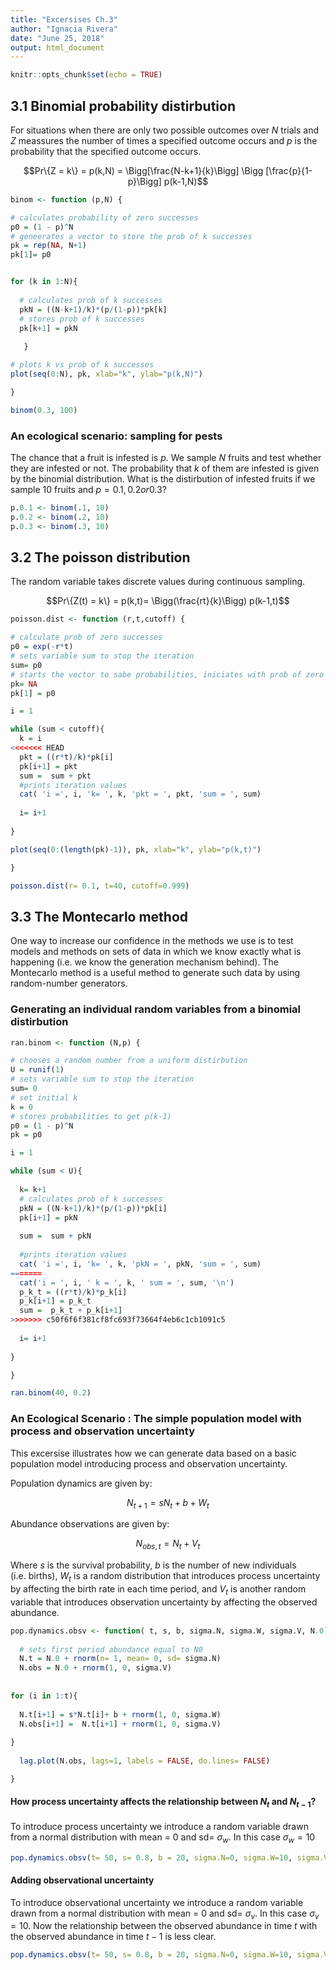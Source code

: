 ```yaml
---
title: "Excersises Ch.3"
author: "Ignacia Rivera"
date: "June 25, 2018"
output: html_document
---
```


```r
knitr::opts_chunk$set(echo = TRUE)
```

## 3.1 Binomial probability distirbution 

For situations when there are only two possible outcomes over $N$ trials and $Z$ meassures the number of times a specified outcome occurs and $p$ is the probability that the specified outcome occurs. 

$$Pr\{Z = k\} = p(k,N) = \Bigg[\frac{N-k+1}{k}\Bigg] \Bigg [\frac{p}{1-p}\Bigg] p(k-1,N)$$

```r

binom <- function (p,N) {

# calculates probability of zero successes
p0 = (1 - p)^N
# geneerates a vector to store the prob of k successes
pk = rep(NA, N+1)
pk[1]= p0


for (k in 1:N){
  
  # calculates prob of k successes
  pkN = ((N-k+1)/k)*(p/(1-p))*pk[k]
  # stores prob of k successes
  pk[k+1] = pkN
  
   }

# plots k vs prob of k successes
plot(seq(0:N), pk, xlab="k", ylab="p(k,N)")

}

binom(0.3, 100)
```

### An ecological scenario: sampling for pests

The chance that a fruit is infested is $p$. We sample $N$ fruits and test whether they are infested or not. The probability that $k$ of them are infested is given by the binomial distribution. 
What is the distirbution of infested fruits if we sample 10 fruits and $p = 0.1, 0.2 or 0.3$?

```r

p.0.1 <- binom(.1, 10)
p.0.2 <- binom(.2, 10)
p.0.3 <- binom(.3, 10)

```

## 3.2 The poisson distribution

The random variable takes discrete values during continuous sampling.

$$Pr\{Z(t) = k\} =  p(k,t)= \Bigg(\frac{rt}{k}\Bigg) p(k-1,t)$$

```r

poisson.dist <- function (r,t,cutoff) {

# calculate prob of zero successes
p0 = exp(-r*t)
# sets variable sum to stop the iteration
sum= p0
# starts the vector to sabe probabilities, iniciates with prob of zero
pk= NA
pk[1] = p0

i = 1

while (sum < cutoff){
  k = i
<<<<<<< HEAD
  pkt = ((r*t)/k)*pk[i]
  pk[i+1] = pkt 
  sum =  sum + pkt 
  #prints iteration values
  cat( 'i =', i, 'k= ', k, 'pkt = ', pkt, 'sum = ', sum)
  
  i= i+1
  
}

plot(seq(0:(length(pk)-1)), pk, xlab="k", ylab="p(k,t)")

}

poisson.dist(r= 0.1, t=40, cutoff=0.999)
```

## 3.3 The Montecarlo method

One way to increase our confidence in the methods we use is to test models and methods on sets of data in which we know exactly what is happening (i.e. we know the generation mechanism behind). The Montecarlo method is a useful method to generate such data by using random-number generators.

### Generating an individual random variables from a binomial distirbution

```r

ran.binom <- function (N,p) {

# chooses a random number from a uniform distirbution
U = runif(1)
# sets variable sum to stop the iteration
sum= 0
# set initial k 
k = 0
# stores probabilities to get p(k-1)
p0 = (1 - p)^N
pk = p0

i = 1

while (sum < U){
  
  k= k+1
  # calculates prob of k successes
  pkN = ((N-k+1)/k)*(p/(1-p))*pk[i]
  pk[i+1] = pkN
  
  sum =  sum + pkN
   
  #prints iteration values
  cat( 'i =', i, 'k= ', k, 'pkN = ', pkN, 'sum = ', sum)
=======
  cat('i = ', i, ' k = ', k, ' sum = ', sum, '\n')
  p_k_t = ((r*t)/k)*p_k[i]
  p_k[i+1] = p_k_t 
  sum =  p_k_t + p_k[i+1]
>>>>>>> c50f6f6f381cf8fc693f73664f4eb6c1cb1091c5
  
  i= i+1
  
}

}

ran.binom(40, 0.2)
```

### An Ecological Scenario : The simple population model with process and observation uncertainty 

This excersise illustrates how we can generate data based on a basic population model introducing process and observation uncertainty.

Population dynamics are given by:

$$N_{t+1} = s N_t + b + W_t$$ 

Abundance observations are given by:

$$N_{obs,t} = N_t + V_t$$

Where $s$ is the survival probability, $b$ is the number of new individuals (i.e. births), $W_t$ is a random distribution that introduces process uncertainty by affecting the birth rate in each time period, and $V_t$ is another random variable that introduces observation uncertainty by affecting the observed abundance.  

```r

pop.dynamics.obsv <- function( t, s, b, sigma.N, sigma.W, sigma.V, N.0){
  
  # sets first period abundance equal to N0
  N.t = N.0 + rnorm(n= 1, mean= 0, sd= sigma.N)
  N.obs = N.0 + rnorm(1, 0, sigma.V)
  
  
for (i in 1:t){
  
  N.t[i+1] = s*N.t[i]+ b + rnorm(1, 0, sigma.W)
  N.obs[i+1] =  N.t[i+1] + rnorm(1, 0, sigma.V)
  
}
  
  lag.plot(N.obs, lags=1, labels = FALSE, do.lines= FALSE)

}
```


#### How process uncertainty affects the relationship between $N_t$ and $N_{t-1}$?

To introduce process uncertainty we introduce a random variable drawn from a normal distribution with mean = 0 and sd= $\sigma_w$. In this case $\sigma_w = 10$

```r

pop.dynamics.obsv(t= 50, s= 0.8, b = 20, sigma.N=0, sigma.W=10, sigma.V=0, N.0=50)


```

#### Adding observational uncertainty

To introduce observational uncertainty we introduce a random variable drawn from a normal distribution with mean = 0 and sd= $\sigma_v$. In this case $\sigma_v = 10$. Now the relationship between the observed abundance in time $t$ with the observed abundance in time $t-1$ is less clear. 

```r

pop.dynamics.obsv(t= 50, s= 0.8, b = 20, sigma.N=0, sigma.W=10, sigma.V=10, N.0=50)


```